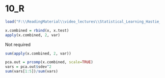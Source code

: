 10_R
========
```r
load("F:\\ReadingMaterial\\video_lectures\\Statistical_Learning_Hastie_Tibshirani\\Chapter10_Unsupervised_Learning\\10.R.RData")
```

```r
x.combined = rbind(x, x.test)
apply(x.combined, 2, var)
```

Not required
```r
sum(apply(x.combined, 2, var))
```

```r
pca.out = prcomp(x.combined, scale=TRUE)
vars = pca.out$sdev^2
sum(vars[1:5])/sum(vars)



```